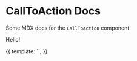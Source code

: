 
<Meta title="CallToAction Docs" component={CallToAction} />

# CallToAction Docs

Some MDX docs for the `CallToAction` component.

<Preview>
  <p>Hello!</p>
  <Story name="Default">
    {{
      template: `<call-to-action :slice="mock" />`,
    }}
  </Story>
</Preview>